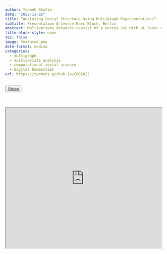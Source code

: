 ```yaml
---
author: Termeh Shafie
date: "2022-11-02"
title: “Analyzing Social Structure using Multigraph Representations”
subtitle: Presentation @ Centre Marc Bloch, Berlin
abstract: Multivariate networks consist of a vertex set with at least one type of edge between pairs of vertices and with numerical and/or qualitative attributes on the vertices and the edges. These networks provide a more accurate representation of social structure than univariate networks, but analysing them introduce technical and computational complexity. In this presentation, we consider exploratory and confirmatory analysis of multivariate networks represented as multigraphs. Multigraph data structure is described with examples of their natural appearance, together with a description of the possibility to obtain multigraphs using blocking, aggregation and scaling. Two random multigraph models are presented and several statistics under these models are derived. It is shown how these statistics can be used to analyse local and global network properties in order to convey important social phenomena and processes. Applications are used to illustrate the applicability of the presented approach, including when analysing the gendered inequalities in popular cinema by using dialogue networks. Moreover, some examples are provided on how to use the package ‘multigraphr’ in the statistical software R to perform the analysis.
title-block-style: none
toc: false
image: featured.png
date-format: medium
categories:
  - multigraph
  - multivariate analysis
  - computational social science
  - digital humanities
url: https://termehs.github.io/CMB2022
---
```


<button type="button" class="btn btn-outline-success">
<a href="https://termehs.github.io/CMB2022" target="_blank">Slides</a></button>
<br></br>
<iframe src="https://termehs.github.io/CMB2022"  width="100%" height="455px"></iframe>